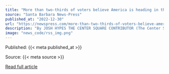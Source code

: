 ```yaml
---
title: "More than two-thirds of voters believe America is heading in the wrong direction"
source: "Santa Barbara News-Press"
published_at: "2022-12-30"
url: "https://newspress.com/more-than-two-thirds-of-voters-believe-america-is-heading-in-the-wrong-direction/?utm_source=rss&utm_medium=rss&utm_campaign=more-than-two-thirds-of-voters-believe-america-is-heading-in-the-wrong-direction"
description: "By JOSH HYPES THE CENTER SQUARE CONTRIBUTOR (The Center Square) – More than two-thirds of voters&#8230;The post More than two-thirds of voters believe America is heading in the wrong direction appeared first on Santa Barbara News-Press."
image: "news_code/rss_img.png"
---
```



  Published: {{< meta published_at >}}
  

  Source: {{< meta source >}}
  

  [Read full article]({{< meta url >}})
  

